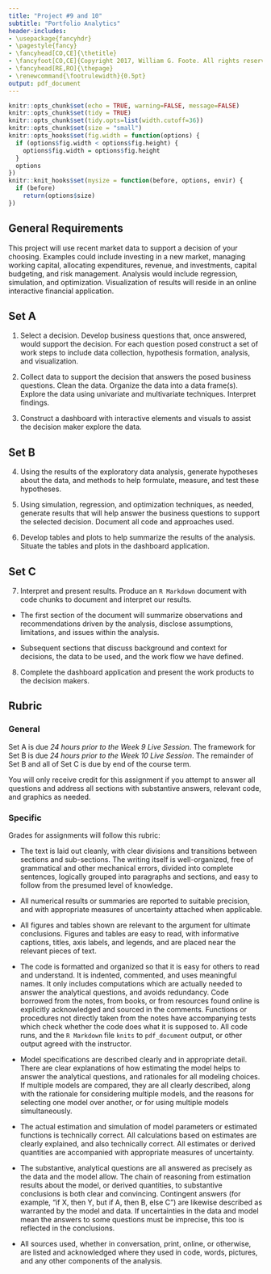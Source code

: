 ```yaml
---
title: "Project #9 and 10"
subtitle: "Portfolio Analytics"
header-includes:
- \usepackage{fancyhdr}
- \pagestyle{fancy}
- \fancyhead[CO,CE]{\thetitle}
- \fancyfoot[CO,CE]{Copyright 2017, William G. Foote. All rights reserved.}
- \fancyhead[RE,RO]{\thepage}
- \renewcommand{\footrulewidth}{0.5pt}
output: pdf_document
---
```


```r
knitr::opts_chunk$set(echo = TRUE, warning=FALSE, message=FALSE)
knitr::opts_chunk$set(tidy = TRUE)
knitr::opts_chunk$set(tidy.opts=list(width.cutoff=36))
knitr::opts_chunk$set(size = "small")
knitr::opts_hooks$set(fig.width = function(options) {
  if (options$fig.width < options$fig.height) {
    options$fig.width = options$fig.height
  }
  options
})
knitr::knit_hooks$set(mysize = function(before, options, envir) {
  if (before) 
    return(options$size)
})
```

## General Requirements

This project will use recent market data to support a decision of your choosing. Examples could include investing in a new market, managing working capital, allocating expenditures, revenue, and investments, capital budgeting, and risk management. Analysis would include regression, simulation, and optimization. Visualization of results will reside in an online interactive financial application.

## Set A

1. Select a decision. Develop business questions that, once answered, would support the decision. For each question posed construct a set of work steps to include data collection, hypothesis formation, analysis, and visualization.

2. Collect data to support the decision that answers the posed business questions. Clean the data. Organize the data into a data frame(s). Explore the data using univariate and multivariate techniques. Interpret findings.

3. Construct a dashboard with interactive elements and visuals to assist the decision maker explore the data.

## Set B

4. Using the results of the exploratory data analysis, generate hypotheses about the data, and methods to help formulate, measure, and test these hypotheses.

5. Using simulation, regression, and optimization techniques, as needed, generate results that will help answer the business questions to support the selected decision. Document all code and approaches used.

6. Develop tables and plots to help summarize the results of the analysis. Situate the tables and plots in the dashboard application.

## Set C

7. Interpret and present results. Produce an `R Markdown` document with code chunks to document and interpret our results.

- The first section of the document will summarize observations and recommendations driven by the analysis, disclose assumptions, limitations, and issues within the analysis.

- Subsequent sections that discuss background and context for decisions, the data to be used, and the work flow we have defined.

8. Complete the dashboard application and present the work products to the decision makers.

## Rubric

### General

Set A is due *24 hours prior to the Week 9 Live Session*. The framework for Set B is due *24 hours prior to the Week 10 Live Session*. The remainder of Set B and all of Set C is due by end of the course term.  

You will only receive credit for this assignment if you attempt to answer all questions and address all sections with substantive answers, relevant code, and graphics as needed.

### Specific

Grades for assignments will follow this rubric:

- \textbf{Words:} The text is laid out cleanly, with clear divisions and transitions
between sections and sub-sections. The writing itself is well-organized, free
of grammatical and other mechanical errors, divided into complete sentences, 
logically grouped into paragraphs and sections, and easy to follow from the
presumed level of knowledge.

- \textbf{Numbers:} All numerical results or summaries are reported to suitable precision,
and with appropriate measures of uncertainty attached when applicable.

- \textbf{Pictures:} All figures and tables shown are relevant to the argument for
ultimate conclusions. Figures and tables are easy to read, with informative
captions, titles, axis labels, and legends, and are placed near the relevant pieces of text.

- \textbf{Code:} The code is formatted and organized so that it is easy for others to
read and understand. It is indented, commented, and uses meaningful names. It
only includes computations which are actually needed to answer the analytical
questions, and avoids redundancy. Code borrowed from the notes, from books,
or from resources found online is explicitly acknowledged and sourced in the
comments. Functions or procedures not directly taken from the notes have
accompanying tests which check whether the code does what it is supposed to.
All code runs, and the `R Markdown` file `knits` to `pdf_document` output, or other output agreed with the instructor.

- \textbf{Modeling:} Model specifications are described clearly and in appropriate
detail. There are clear explanations of how estimating the model helps to answer
the analytical questions, and rationales for all modeling choices. If multiple
models are compared, they are all clearly described, along with the rationale
for considering multiple models, and the reasons for selecting one model over
another, or for using multiple models simultaneously. 

- \textbf{Inference:} The actual estimation and simulation of model parameters or estimated functions is technically correct. All calculations based on estimates are clearly explained, and also technically correct. All estimates or derived quantities are
accompanied with appropriate measures of uncertainty.

- \textbf{Conclusions:} The substantive, analytical questions are all answered as
precisely as the data and the model allow. The chain of reasoning from estimation
results about the model, or derived quantities, to substantive conclusions
is both clear and convincing. Contingent answers (for example, "if X, then Y, but if A, then B, else C") are likewise described as warranted by the model and data. If uncertainties in the data and model mean the answers to some questions must be imprecise, this too is reflected in the conclusions.

- \textbf{Sources:} All sources used, whether in conversation, print, online, or otherwise, are listed and acknowledged where they used in code, words, pictures, and any other components of the analysis.
